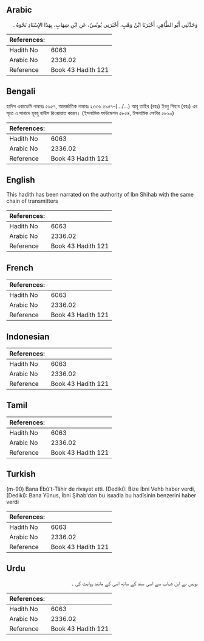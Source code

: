 ## Arabic


<div dir="rtl" lang="ar" style={{fontSize:'larger',backgroundColor:'#f8f9fa',padding:20}}>
وَحَدَّثَنِي أَبُو الطَّاهِرِ، أَخْبَرَنَا ابْنُ وَهْبٍ، أَخْبَرَنِي يُونُسُ، عَنِ ابْنِ شِهَابٍ، بِهَذَا الإِسْنَادِ نَحْوَهُ ‏.‏
</div>
<div style={{backgroundColor:'#f8f9fa',padding:20, marginBottom: 10}}><table> <thead> <tr> <th>References:</th> <th></th> </tr> </thead> <tbody><tr><td>Hadith No</td><td>6063</td></tr><tr><td>Arabic No</td><td>2336.02</td></tr><tr><td>Reference</td><td>Book 43 Hadith 121</td></tr></tbody></table></div>

## Bengali


<div dir="ltr" lang="bn" style={{fontSize:'larger',backgroundColor:'#f8f9fa',padding:20}}>
হাদিস একাডেমি নাম্বারঃ ৫৯৫৭, আন্তর্জাতিক নাম্বারঃ ২৩৩৬ ৫৯৫৭-(.../...) আবূ তাহির (রহঃ) ইবনু শিহাব (রহঃ) এর সূত্রে এ সানাদে হুবহু হাদীস রিওয়ায়াত করেন। (ইসলামিক ফাউন্ডেশন ৫৮৫৪, ইসলামিক সেন্টার ৫৮৯০)
</div>
<div style={{backgroundColor:'#f8f9fa',padding:20, marginBottom: 10}}><table> <thead> <tr> <th>References:</th> <th></th> </tr> </thead> <tbody><tr><td>Hadith No</td><td>6063</td></tr><tr><td>Arabic No</td><td>2336.02</td></tr><tr><td>Reference</td><td>Book 43 Hadith 121</td></tr></tbody></table></div>

## English


<div dir="ltr" lang="en" style={{fontSize:'larger',backgroundColor:'#f8f9fa',padding:20}}>
This hadith has been narrated on the authority of Ibn Shihab with the same chain of transmitters
</div>
<div style={{backgroundColor:'#f8f9fa',padding:20, marginBottom: 10}}><table> <thead> <tr> <th>References:</th> <th></th> </tr> </thead> <tbody><tr><td>Hadith No</td><td>6063</td></tr><tr><td>Arabic No</td><td>2336.02</td></tr><tr><td>Reference</td><td>Book 43 Hadith 121</td></tr></tbody></table></div>

## French


<div dir="ltr" lang="fr" style={{fontSize:'larger',backgroundColor:'#f8f9fa',padding:20}}>

</div>
<div style={{backgroundColor:'#f8f9fa',padding:20, marginBottom: 10}}><table> <thead> <tr> <th>References:</th> <th></th> </tr> </thead> <tbody><tr><td>Hadith No</td><td>6063</td></tr><tr><td>Arabic No</td><td>2336.02</td></tr><tr><td>Reference</td><td>Book 43 Hadith 121</td></tr></tbody></table></div>

## Indonesian


<div dir="ltr" lang="id" style={{fontSize:'larger',backgroundColor:'#f8f9fa',padding:20}}>

</div>
<div style={{backgroundColor:'#f8f9fa',padding:20, marginBottom: 10}}><table> <thead> <tr> <th>References:</th> <th></th> </tr> </thead> <tbody><tr><td>Hadith No</td><td>6063</td></tr><tr><td>Arabic No</td><td>2336.02</td></tr><tr><td>Reference</td><td>Book 43 Hadith 121</td></tr></tbody></table></div>

## Tamil


<div dir="ltr" lang="ta" style={{fontSize:'larger',backgroundColor:'#f8f9fa',padding:20}}>

</div>
<div style={{backgroundColor:'#f8f9fa',padding:20, marginBottom: 10}}><table> <thead> <tr> <th>References:</th> <th></th> </tr> </thead> <tbody><tr><td>Hadith No</td><td>6063</td></tr><tr><td>Arabic No</td><td>2336.02</td></tr><tr><td>Reference</td><td>Book 43 Hadith 121</td></tr></tbody></table></div>

## Turkish


<div dir="ltr" lang="tr" style={{fontSize:'larger',backgroundColor:'#f8f9fa',padding:20}}>
(m-90) Bana Ebû't-Tâhir de rivayet etti. (Dediki): Bize İbni Vehb haber verdi, (Dediki): Bana Yûnus, İbni Şihab'dan bu isııadla bu hadîsinin benzerini haber verdi
</div>
<div style={{backgroundColor:'#f8f9fa',padding:20, marginBottom: 10}}><table> <thead> <tr> <th>References:</th> <th></th> </tr> </thead> <tbody><tr><td>Hadith No</td><td>6063</td></tr><tr><td>Arabic No</td><td>2336.02</td></tr><tr><td>Reference</td><td>Book 43 Hadith 121</td></tr></tbody></table></div>

## Urdu


<div dir="rtl" lang="ur" style={{fontSize:'larger',backgroundColor:'#f8f9fa',padding:20}}>
یونس نے ابن شہاب سے اسی سند کے ساتھ اسی کے مانند روایت کی ۔
</div>
<div style={{backgroundColor:'#f8f9fa',padding:20, marginBottom: 10}}><table> <thead> <tr> <th>References:</th> <th></th> </tr> </thead> <tbody><tr><td>Hadith No</td><td>6063</td></tr><tr><td>Arabic No</td><td>2336.02</td></tr><tr><td>Reference</td><td>Book 43 Hadith 121</td></tr></tbody></table></div>